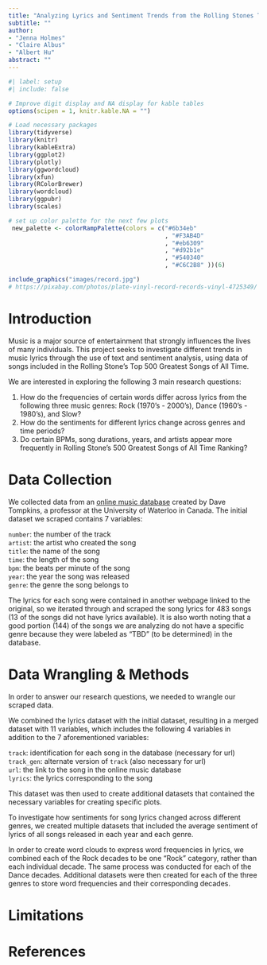 ```yaml
---
title: "Analyzing Lyrics and Sentiment Trends from the Rolling Stones Top 500 Greatest Songs of All Time"
subtitle: ""
author: 
- "Jenna Holmes"
- "Claire Albus"
- "Albert Hu"
abstract: ""
---
```


```r
#| label: setup
#| include: false

# Improve digit display and NA display for kable tables
options(scipen = 1, knitr.kable.NA = "")

# Load necessary packages
library(tidyverse)
library(knitr)
library(kableExtra)
library(ggplot2)
library(plotly)
library(ggwordcloud)
library(xfun)
library(RColorBrewer)
library(wordcloud)
library(ggpubr)
library(scales)

# set up color palette for the next few plots
 new_palette <- colorRampPalette(colors = c("#6b34eb"
                                            , "#F3AB4D"
                                            , "#eb6309"
                                            , "#d92b1e"
                                            , "#540340"
                                            , "#C6C2B8" ))(6)

```

```r
include_graphics("images/record.jpg")
# https://pixabay.com/photos/plate-vinyl-record-records-vinyl-4725349/
```


# Introduction

Music is a major source of entertainment that strongly influences the lives of many individuals. This project seeks to investigate different trends in music lyrics through the use of text and sentiment analysis, using data of songs included in the Rolling Stone's Top 500 Greatest Songs of All Time.

We are interested in exploring the following 3 main research questions:

1. How do the frequencies of certain words differ across lyrics from the following three music genres: Rock (1970's - 2000's), Dance (1960's - 1980's), and Slow?
2. How do the sentiments for different lyrics change across genres and time periods?
3. Do certain BPMs, song durations, years, and artists appear more frequently in Rolling Stone’s 500 Greatest Songs of All Time Ranking?

# Data Collection

We collected data from an [online music database](https://cs.uwaterloo.ca/~dtompkin/music/list/Best9.html) created by Dave Tompkins, a professor at the University of Waterloo in Canada. The initial dataset we scraped contains 7 variables:

`number`: the number of the track
<br>`artist`: the artist who created the song 
<br>`title`: the name of the song
<br>`time`: the length of the song
<br>`bpm`: the beats per minute of the song
<br>`year`: the year the song was released
<br>`genre`: the genre the song belongs to

The lyrics for each song were contained in another webpage linked to the original, so we iterated through and scraped the song lyrics for 483 songs (13 of the songs did not have lyrics available). It is also worth noting that a good portion (144) of the songs we are analyzing do not have a specific genre because they were labeled as "TBD" (to be determined) in the database.

# Data Wrangling & Methods

In order to answer our research questions, we needed to wrangle our scraped data. 

We combined the lyrics dataset with the initial dataset, resulting in a merged dataset with 11 variables, which includes the following 4 variables in addition to the 7 aforementioned variables:

`track`: identification for each song in the database (necessary for url)
<br>`track_gen`: alternate version of `track` (also necessary for url)
<br>`url`: the link to the song in the online music database
<br>`lyrics`: the lyrics corresponding to the song

This dataset was then used to create additional datasets that contained the necessary variables for creating specific plots. 

To investigate how sentiments for song lyrics changed across different genres, we created multiple datasets that included the average sentiment of lyrics of all songs released in each year and each genre.

In order to create word clouds to express word frequencies in lyrics, we combined each of the Rock decades to be one "Rock" category, rather than each individual decade. The same process was conducted for each of the Dance decades. Additional datasets were then created for each of the three genres to store word frequencies and their corresponding decades. 

# Limitations

# References





